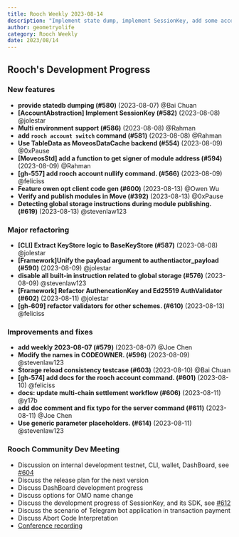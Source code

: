 ```yaml
---
title: Rooch Weekly 2023-08-14
description: "Implement state dump, implement SessionKey, add some account-related commands, disable global storage-related commands, and do some refactoring work on Framework and CLI"
author: geometryolife
category: Rooch Weekly
date: 2023/08/14
---
```



<PostHeader />

## Rooch's Development Progress

### New features

- **provide statedb dumping (#580)** (2023-08-07) @Bai Chuan
- **[AccountAbstraction] Implement SessionKey (#582)** (2023-08-08) @jolestar
- **Multi environment support (#586)** (2023-08-08) @Rahman
- **add `rooch account switch` command (#581)** (2023-08-08) @Rahman
- **Use TableData as MoveosDataCache backend (#554)** (2023-08-09) @0xPause
- **[MoveosStd] add a function to get signer of module address (#594)** (2023-08-09) @Rahman
- **[gh-557] add rooch account nullify command.  (#566)** (2023-08-09) @feliciss
- **Feature owen opt client code gen (#600)** (2023-08-13) @Owen Wu
- **Verify and publish modules in Move (#392)** (2023-08-13) @0xPause
- **Detecting global storage instructions during module publishing. (#619)** (2023-08-13) @stevenlaw123

### Major refactoring

- **[CLI] Extract KeyStore logic to BaseKeyStore (#587)** (2023-08-08) @jolestar
- **[Framework]Unify the payload argument to authentiactor_payload (#590)** (2023-08-09) @jolestar
- **disable all built-in instruction related to global storage (#576)** (2023-08-09) @stevenlaw123
- **[Framework] Refactor AuthencationKey and Ed25519 AuthValidator (#602)** (2023-08-11) @jolestar
- **[gh-609] refactor validators for other schemes. (#610)** (2023-08-13) @feliciss

### Improvements and fixes

- **add weekly 2023-08-07 (#579)** (2023-08-07) @Joe Chen
- **Modify the names in CODEOWNER. (#596)** (2023-08-09) @stevenlaw123
- **Storage reload consistency testcase (#603)** (2023-08-10) @Bai Chuan
- **[gh-574] add docs for the rooch account command. (#601)** (2023-08-10) @feliciss
- **docs: update multi-chain settlement workflow (#606)** (2023-08-11) @y17b
- **add doc comment and fix typo for the server command (#611)** (2023-08-11) @Joe Chen
- **Use generic parameter placeholders. (#614)** (2023-08-11) @stevenlaw123

### Rooch Community Dev Meeting

- Discussion on internal development testnet, CLI, wallet, DashBoard, see [#604](https://github.com/rooch-network/rooch/issues/604)
- Discuss the release plan for the next version
- Discuss DashBoard development progress
- Discuss options for OMO name change
- Discuss the development progress of SessionKey, and its SDK, see [#612](https://github.com/rooch-network/rooch/issues/612)
- Discuss the scenario of Telegram bot application in transaction payment
- Discuss Abort Code Interpretation
- [Conference recording](https://drive.google.com/file/d/1LE0_2yopU8JnMlzhm6gWHQ-hljPZGS1g/view?usp=sharing)

